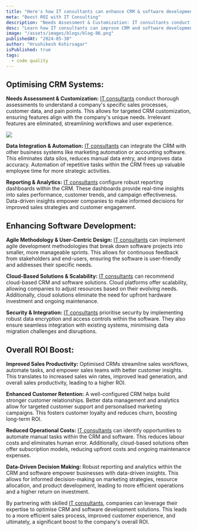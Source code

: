 ```yaml
---
title: "Here's how IT consultants can enhance CRM & software development solutions to boost a company's ROI"
meta: "Boost ROI with IT Consulting"
description: "Needs Assessment & Customization: IT consultants conduct thorough assessments to understand a company's specific sales processes, customer data, and pain points. This allows for targeted CRM customization, ensuring features align with the company's unique needs. Irrelevant features are eliminated, streamlining workflows and user experience."
desc: "Learn how IT consultants can improve CRM and software development to boost company ROI and drive business success"
image: "/assets/images/blogs/blog-86.png"
publishedAt: "2024-05-30"
author: "Hrushikesh Kshirsagar"
isPublished: true
tags:
  - code quality
---
```


## Optimising CRM Systems:

**Needs Assessment & Customization:** [IT consultants](https://cloudprism.in/) conduct thorough assessments to understand a company's specific sales processes, customer data, and pain points. This allows for targeted CRM customization, ensuring features align with the company's unique needs. Irrelevant features are eliminated, streamlining workflows and user experience.

<Image src="/assets/images/blogs/blog-87.png" />

**Data Integration & Automation:** [IT consultants](https://cloudprism.in/) can integrate the CRM with other business systems like marketing automation or accounting software. This eliminates data silos, reduces manual data entry, and improves data accuracy. Automation of repetitive tasks within the CRM frees up valuable employee time for more strategic activities.

**Reporting & Analytics:** [IT consultants](https://cloudprism.in/) configure robust reporting dashboards within the CRM. These dashboards provide real-time insights into sales performance, customer trends, and campaign effectiveness. Data-driven insights empower companies to make informed decisions for improved sales strategies and customer engagement.

## Enhancing Software Development:

**Agile Methodology & User-Centric Design:** [IT consultants](https://cloudprism.in/) can implement agile development methodologies that break down software projects into smaller, more manageable sprints. This allows for continuous feedback from stakeholders and end-users, ensuring the software is user-friendly and addresses their specific needs.

**Cloud-Based Solutions & Scalability:** [IT consultants](https://cloudprism.in/) can recommend cloud-based CRM and software solutions. Cloud platforms offer scalability, allowing companies to adjust resources based on their evolving needs. Additionally, cloud solutions eliminate the need for upfront hardware investment and ongoing maintenance.

**Security & Integration:** [IT consultants](https://cloudprism.in/) prioritise security by implementing robust data encryption and access controls within the software. They also ensure seamless integration with existing systems, minimising data migration challenges and disruptions.

## Overall ROI Boost:

**Improved Sales Productivity:** Optimised CRMs streamline sales workflows, automate tasks, and empower sales teams with better customer insights. This translates to increased sales win rates, improved lead generation, and overall sales productivity, leading to a higher ROI.

**Enhanced Customer Retention:** A well-configured CRM helps build stronger customer relationships. Better data management and analytics allow for targeted customer support and personalised marketing campaigns. This fosters customer loyalty and reduces churn, boosting long-term ROI.

**Reduced Operational Costs:** [IT consultants](https://cloudprism.in/) can identify opportunities to automate manual tasks within the CRM and software. This reduces labour costs and eliminates human error. Additionally, cloud-based solutions often offer subscription models, reducing upfront costs and ongoing maintenance expenses.

**Data-Driven Decision Making:** Robust reporting and analytics within the CRM and software empower businesses with data-driven insights. This allows for informed decision-making on marketing strategies, resource allocation, and product development, leading to more efficient operations and a higher return on investment.

By partnering with skilled [IT consultants](https://cloudprism.in/), companies can leverage their expertise to optimise CRM and software development solutions. This leads to a more efficient sales process, improved customer experience, and ultimately, a significant boost to the company's overall ROI.
